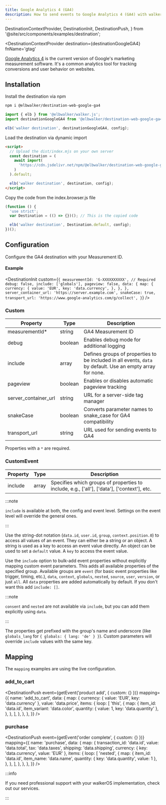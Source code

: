```yaml
---
title: Google Analytics 4 (GA4)
description: How to send events to Google Analytics 4 (GA4) with walker.js
---
```


  DestinationContextProvider,
  DestinationInit,
  DestinationPush,
} from '@site/src/components/examples/destination';

<DestinationContextProvider
  destination={destinationGoogleGA4}
  fnName='gtag'
>

<PackageLink
  browser="@elbwalker/destination-web-google-ga4"
  es5="@elbwalker/destination-web-google-ga4"
  github="packages/destinations/web/google-ga4"
  npm="@elbwalker/destination-web-google-ga4"
/>

[Google Analytics 4](https://marketingplatform.google.com/about/analytics) is
the current version of Google's marketing measurement software. It's a common
analytics tool for tracking conversions and user behavior on websites.

## Installation

<Tabs>
  <TabItem value="ts" label="TypeScript" default>
Install the destination via npm

```bash
npm i @elbwalker/destination-web-google-ga4
```

```js
import { elb } from '@elbwalker/walker.js';
import destinationGoogleGA4 from '@elbwalker/destination-web-google-ga4';

elb('walker destination', destinationGoogleGA4, config);
```

</TabItem>
<TabItem value="script" label="Script">
Load the destination via dynamic import

```html
<script>
  // Upload the dist/index.mjs on your own server
  const destination = (
    await import(
      'https://cdn.jsdelivr.net/npm/@elbwalker/destination-web-google-ga4/dist/index.mjs'
    )
  ).default;

  elb('walker destination', destination, config);
</script>
```

</TabItem>
  <TabItem value="code" label="Code">
Copy the code from the&nbsp;<Link to="https://cdn.jsdelivr.net/npm/@elbwalker/destination-web-google-ga4@latest/dist/index.browser.js">index.browser.js</Link> file

```js
(function () {
  'use strict';
  var Destination = (() => {})(); // This is the copied code

  elb('walker destination', Destination.default, config);
})();
```

  </TabItem>
</Tabs>

## Configuration

Configure the GA4 destination with
your&nbsp;<Link to="https://support.google.com/analytics/answer/12270356?hl=en">Measurement
ID</Link>.

#### Example

<DestinationInit
  custom={`{
    measurementId: 'G-XXXXXXXXXX', // Required
    debug: false,
    include: ['globals'],
    pageview: false,
    data: {
      map: {
        currency: {
          value: 'EUR',
          key: 'data.currency',
        },
      },
    },
    server_container_url: 'https://server.example.com',
    snakeCase: true,
    transport_url: 'https://www.google-analytics.com/g/collect',
  }`}
/>

### Custom

| Property             | Type    | Description                                                                                                |
| -------------------- | ------- | ---------------------------------------------------------------------------------------------------------- |
| measurementId\*      | string  | GA4 Measurement ID                                                                                         |
| debug                | boolean | Enables debug mode for additional logging                                                                  |
| include              | array   | Defines groups of properties to be included in all events, `data` by default. Use an empty array for none. |
| pageview             | boolean | Enables or disables automatic pageview tracking                                                            |
| server_container_url | string  | URL for a server-side tag manager                                                                          |
| snakeCase            | boolean | Converts parameter names to snake_case for GA4 compatibility                                               |
| transport_url        | string  | URL used for sending events to GA4                                                                         |

Properties with a `*` are required.

### CustomEvent

| Property | Type  | Description                                                                                 |
| -------- | ----- | ------------------------------------------------------------------------------------------- |
| include  | array | Specifies which groups of properties to include, e.g., ['all'], ['data'], ['context'], etc. |

:::note

`include` is available at both, the config and event level. Settings on the
event level will override the general ones.

:::

Use the&nbsp;<Link to="/docs/utils/helper#bypath">string-dot notation</Link>
(`data.id`, `user.id`, `group`, `context.position.0`) to access all values of an
event. They can either be a string or an object. A string is used as a key to
access an event value directly. An object can be used to set a `default` value.
A `key` to access the event value.

Use the `include` option to bulk-add event properties without explicitly mapping
custom event parameters. This adds all available properties of the specified
group. Available groups are `event` (for basic event properties like trigger,
timing, etc.), `data`, `context`, `globals`, `nested`, `source`, `user`,
`version`, or just `all`. All `data` properties are added automatically by
default. If you don't want this add `include: []`.

:::note

`consent` and `nested` are not available via `include`, but you can add them
explicitly using `data`.

:::

The properties get prefixed with the group's name and underscore (like
`globals_lang` for `{ globals: { lang: 'de' } }`). Custom parameters will
override `include` values with the same key.

## Mapping

The `mapping` examples are using the
live&nbsp;<Link to="#configuration">configuration</Link>.

### add_to_cart

<DestinationPush
  event={getEvent('product add', { custom: {} })}
  mapping={{
    name: 'add_to_cart',
    data: {
      map: {
        currency: { value: 'EUR', key: 'data.currency' },
        value: 'data.price',
        items: {
          loop: [
            'this',
            {
              map: {
                item_id: 'data.id',
                item_variant: 'data.color',
                quantity: { value: 1, key: 'data.quantity' },
              },
            },
          ],
        },
      },
    },
  }}
/>

### purchase

<DestinationPush
  event={getEvent('order complete', { custom: {} })}
  mapping={{
    name: 'purchase',
    data: {
      map: {
        transaction_id: 'data.id',
        value: 'data.total',
        tax: 'data.taxes',
        shipping: 'data.shipping',
        currency: { key: 'data.currency', value: 'EUR' },
        items: {
          loop: [
            'nested',
            {
              map: {
                item_id: 'data.id',
                item_name: 'data.name',
                quantity: { key: 'data.quantity', value: 1 },
              },
            },
          ],
        },
      },
    },
  }}
/>

:::info

If you need professional support with your walkerOS implementation, check out
our&nbsp;<Link to="/services">services</Link>.

:::

</DestinationContextProvider>
